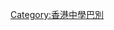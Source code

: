 {{Userbox
  |id=鄧鏡波
  |id-c=#ffffff
  |info=這個用戶是'''[[鄧鏡波學校]]'''的老師、校友或學生。
  |info-c=#cc0000
  |info-s=10
  |border-c=#0000cc
  |usercategory = 鄧鏡波學校維基人
  |nocat    = {{{nocat|}}}
}}<noinclude>
[[Category:香港中學巴別]]
</noinclude>